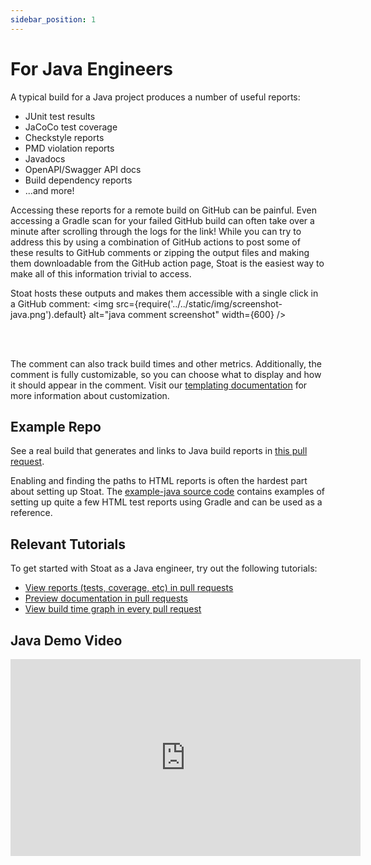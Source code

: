 ```yaml
---
sidebar_position: 1
---
```


# For Java Engineers

A typical build for a Java project produces a number of useful reports:
* JUnit test results
* JaCoCo test coverage
* Checkstyle reports
* PMD violation reports
* Javadocs
* OpenAPI/Swagger API docs
* Build dependency reports
* ...and more!

Accessing these reports for a remote build on GitHub can be painful.
Even accessing a Gradle scan for your failed GitHub build can often take over a minute after scrolling through the logs for the link!
While you can try to address this by using a combination of GitHub actions to post some of these results to GitHub comments or zipping the output files and making them downloadable from the GitHub action page,
Stoat is the easiest way to make all of this information trivial to access.

Stoat hosts these outputs and makes them accessible with a single click in a GitHub comment:
<img src={require('../../static/img/screenshot-java.png').default} alt="java comment screenshot" width={600} />

<br /><br />

The comment can also track build times and other metrics. Additionally, the comment is fully customizable, so
you can choose what to display and how it should appear in the comment.
Visit our [templating documentation](../concepts/templating) for more information about customization.

## Example Repo

See a real build that generates and links to Java build reports in [this pull request](https://github.com/stoat-dev/example-java/pull/1).

Enabling and finding the paths to HTML reports is often the hardest part about setting up Stoat.
The [example-java source code](https://github.com/stoat-dev/example-java) contains examples of setting up quite a few
HTML test reports using Gradle and can be used as a reference.

## Relevant Tutorials

To get started with Stoat as a Java engineer, try out the following tutorials:
* [View reports (tests, coverage, etc) in pull requests](../tutorials/view-reports)
* [Preview documentation in pull requests](../tutorials/preview-docs)
* [View build time graph in every pull request](../tutorials/build-runtimes)

## Java Demo Video

<iframe width="560" height="315" src="https://www.youtube.com/embed/CXnFvUBcCbc" title="YouTube video player" frameborder="0" allow="accelerometer; autoplay; clipboard-write; encrypted-media; gyroscope; picture-in-picture" allowfullscreen></iframe>
